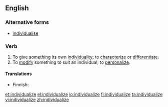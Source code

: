 ==English==

===Alternative forms===
* [[individualise]]

===Verb===
{{en-verb|individualiz|ing}}

# To give something its own [[individuality]]; to [[characterize]] or [[differentiate]].
# To [[modify]] something to suit an individual; to [[personalize]].

====Translations====
{{trans-top|to give something its own individality}}
{{trans-mid}}
{{trans-bottom}}

{{trans-top|to modify soemthing to suit an individual}}
* Finnish: {{t-|fi|yksilöllistää}}
{{trans-mid}}
{{trans-bottom}}

[[et:individualize]]
[[el:individualize]]
[[io:individualize]]
[[fi:individualize]]
[[ta:individualize]]
[[vi:individualize]]
[[zh:individualize]]